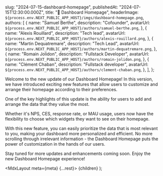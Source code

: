 
  slug: "2024-07-15-dashboard-homepage",
  publishedAt: "2024-07-15T12:30:00.000Z",
  title: "🏡 Dashboard Homepage",
  headerImage: `${process.env.NEXT_PUBLIC_APP_HOST}/imgs/dashboard-homepage.png`,
  authors: [
    {
      name: "Samuel Berthe",
      description: "Cofounder",
      avatarUrl: `${process.env.NEXT_PUBLIC_APP_HOST}/authors/samuel-berthe.png`,
    },
    {
      name: "Alexis Rouillard",
      description: "Tech lead",
      avatarUrl: `${process.env.NEXT_PUBLIC_APP_HOST}/authors/alexis-rouillard.png`,
    },
    {
      name: "Martin Dequatremare",
      description: "Tech Lead",
      avatarUrl: `${process.env.NEXT_PUBLIC_APP_HOST}/authors/martin-dequatremare.png`,
    },
    {
      name: "Romain Jolidon",
      description: "Fullstack Developer",
      avatarUrl: `${process.env.NEXT_PUBLIC_APP_HOST}/authors/romain-jolidon.png`,
    },
    {
      name: "Clément Chaban",
      description: "Fullstack developer",
      avatarUrl: `${process.env.NEXT_PUBLIC_APP_HOST}/authors/clement-chaban.png`,
    },
  ],
};

Welcome to the new update of our Dashboard Homepage!
In this version, we have introduced exciting new features that allow users to customize and arrange their homepage according to their preferences.

One of the key highlights of this update is the ability for users to add and arrange the data that they value the most.

Whether it's NPS, CES, response rate, or MAU usage, users now have the flexibility to choose which widgets they want to see on their homepage.

With this new feature, you can easily prioritize the data that is most relevant to you, making your dashboard more personalized and efficient.
No more scrolling through irrelevant information - the Dashboard Homepage puts the power of customization in the hands of our users.

Stay tuned for more updates and enhancements coming soon. Enjoy the new Dashboard Homepage experience!


  <MdxLayout meta={meta} {...rest}>
    {children}
  </MdxLayout>
);
